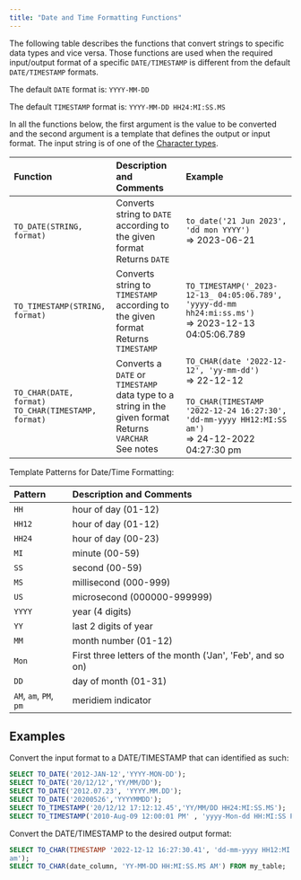 ---
title: "Date and Time Formatting Functions"
---

The following table describes the functions that convert strings to specific data types and vice versa. Those functions are used when the required input/output format of a specific `DATE/TIMESTAMP` is different from the default `DATE/TIMESTAMP` formats.

The default `DATE` format is: `YYYY-MM-DD`

The default `TIMESTAMP` format is: `YYYY-MM-DD HH24:MI:SS.MS`

In all the functions below, the first argument is the value to be converted and the second argument is a template that defines the output or input format. The input string is of one of the [Character types](/sql/data-types/character-types).

| Function                                                    | Description and Comments                                                                                         | Example                                                                                                                                                                      |
| :---------------------------------------------------------- | :--------------------------------------------------------------------------------------------------------------- | :--------------------------------------------------------------------------------------------------------------------------------------------------------------------------- |
| `TO_DATE(STRING, format)`                                   | Converts string to `DATE` according to the given format<br />Returns `DATE`                                      | `to_date('21 Jun 2023', 'dd mon YYYY')`<br />=\> 2023-06-21                                                                                                                  |
| `TO_TIMESTAMP(STRING, format)`                              | Converts string to `TIMESTAMP` according to the given format<br />Returns `TIMESTAMP`                            | `TO_TIMESTAMP('_2023-12-13_ 04:05:06.789', 'yyyy-dd-mm hh24:mi:ss.ms')`<br />=\> 2023-12-13 04:05:06.789                                                                     |
| `TO_CHAR(DATE, format)` <br /> `TO_CHAR(TIMESTAMP, format)` | Converts a `DATE` or `TIMESTAMP` data type to a string in the given format<br />Returns `VARCHAR`<br />See notes | `TO_CHAR(date '2022-12-12', 'yy-mm-dd')`<br />=\> 22-12-12<br /><br />`TO_CHAR(TIMESTAMP '2022-12-24 16:27:30', 'dd-mm-yyyy HH12:MI:SS am')`<br />=\> 24-12-2022 04:27:30 pm |

Template Patterns for Date/Time Formatting:

| Pattern                | Description and Comments                                   |
| :--------------------- | :--------------------------------------------------------- |
| `HH`                   | hour of day (01-12)                                        |
| `HH12`                 | hour of day (01-12)                                        |
| `HH24`                 | hour of day (00-23)                                        |
| `MI`                   | minute (00-59)                                             |
| `SS`                   | second (00-59)                                             |
| `MS`                   | millisecond (000-999)                                      |
| `US`                   | microsecond (000000-999999)                                |
| `YYYY`                 | year (4 digits)                                            |
| `YY`                   | last 2 digits of year                                      |
| `MM`                   | month number (01-12)                                       |
| `Mon`                  | First three letters of the month ('Jan', 'Feb', and so on) |
| `DD`                   | day of month (01-31)                                       |
| `AM`, `am`, `PM`, `pm` | meridiem indicator                                         |

## Examples

Convert the input format to a DATE/TIMESTAMP that can identified as such:

```sql
SELECT TO_DATE('2012-JAN-12','YYYY-MON-DD');
SELECT TO_DATE('20/12/12','YY/MM/DD');
SELECT TO_DATE('2012.07.23', 'YYYY.MM.DD');
SELECT TO_DATE('20200526','YYYYMMDD');
SELECT TO_TIMESTAMP('20/12/12 17:12:12.45','YY/MM/DD HH24:MI:SS.MS');
SELECT TO_TIMESTAMP('2010-Aug-09 12:00:01 PM' , 'yyyy-Mon-dd HH:MI:SS PM');
```

Convert the DATE/TIMESTAMP to the desired output format:

```sql
SELECT TO_CHAR(TIMESTAMP '2022-12-12 16:27:30.41', 'dd-mm-yyyy HH12:MI:SS
am');
SELECT TO_CHAR(date_column, 'YY-MM-DD HH:MI:SS.MS AM') FROM my_table;
```